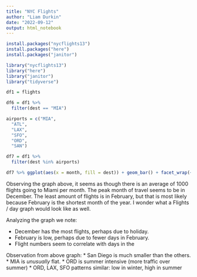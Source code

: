 ---
title: "NYC Flights"
author: "Liam Durkin"
date: "2022-09-12"
output: html_notebook
---


```{r}
install.packages("nycflights13")
install.packages("here")
install.packages("janitor")
```
```{r}
library("nycflights13")
library("here")
library("janitor")
library("tidyverse")

```

```{r}

df1 = flights

df6 = df1 %>%
  filter(dest == "MIA")

airports = c("MIA",
  "ATL",
  "LAX",
  "SFO",
  "ORD",
  "SAN")

df7 = df1 %>%
  filter(dest %in% airports)

df7 %>% ggplot(aes(x = month, fill = dest)) + geom_bar() + facet_wrap(~dest)

```
Observing the graph above, it seems as though there is an average of 1000 flights going to Miami per month.  The peak month of travel seems to be in December.  The least amount of flights is in February, but that is most likely because February is the shortest month of the year.  I wonder what a Flights / day graph would look like as well.

Analyzing the graph we note:

* December has the most flights, perhaps due to holiday.
* February is low, perhaps due to fewer days in February.
* Flight numbers seem to correlate with days in the

Observation from above graph:
* San Diego is much smaller than the others.
* MIA is _unusually_ flat.
* ORD is summer intensive (more traffic over summer)
* ORD, LAX, SFO patterns similar: low in winter, high in summer



